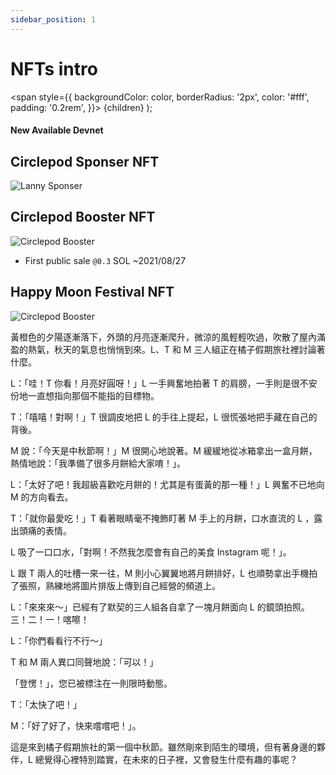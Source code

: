 ```yaml
---
sidebar_position: 1
---
```


# NFTs intro

  <span
    style={{
      backgroundColor: color,
      borderRadius: '2px',
      color: '#fff',
      padding: '0.2rem',
    }}>
    {children}
  </span>
);

#### New Available <Highlight color="#25c2a0">Devnet</Highlight>

## Circlepod Sponser NFT

![Lanny Sponser](/img/nfts/sponsor_lanny.png)

## Circlepod Booster NFT

![Circlepod Booster](/img/nfts/booster.png)

* First public sale `@0.3` SOL ~2021/08/27

## Happy Moon Festival NFT

![Circlepod Booster](/img/nfts/moon2021.png)

黃橙色的夕陽逐漸落下，外頭的月亮逐漸爬升，微涼的風輕輕吹過，吹散了屋內滿盈的熱氣，秋天的氣息也悄悄到來。L、T 和 M 三人組正在橘子假期旅社裡討論著什麼。

L：「哇！T 你看！月亮好圓呀！」L 一手興奮地拍著 T 的肩膀，一手則是很不安份地一直想指向那個不能指的目標物。

T：「嘻嘻！對啊！」T 很調皮地把 L 的手往上提起，L 很慌張地把手藏在自己的背後。

M 說：「今天是中秋節啊！」M 很開心地說著。M 緩緩地從冰箱拿出一盒月餅，熱情地說：「我準備了很多月餅給大家唷！」。

L：「太好了吧！我超級喜歡吃月餅的！尤其是有蛋黃的那一種！」L 興奮不已地向 M 的方向看去。

T：「就你最愛吃！」T 看著眼睛毫不掩飾盯著 M 手上的月餅，口水直流的 L ，露出頭痛的表情。

L 吸了一口口水，「對啊！不然我怎麼會有自己的美食 Instagram 呢！」。

L 跟 T 兩人的吐槽一來一往，M 則小心翼翼地將月餅排好，L 也順勢拿出手機拍了張照，熟練地將圖片排版上傳到自己經營的頻道上。

L：「來來來～」已經有了默契的三人組各自拿了一塊月餅面向 L 的鏡頭拍照。三！二！一！喀嚓！

L：「你們看看行不行～」

T 和 M 兩人異口同聲地說：「可以！」

「登愣！」，您已被標注在一則限時動態。

T：「太快了吧！」

M：「好了好了，快來嚐嚐吧！」。

這是來到橘子假期旅社的第一個中秋節。雖然剛來到陌生的環境，但有著身邊的夥伴，L 總覺得心裡特別踏實，在未來的日子裡，又會發生什麼有趣的事呢？